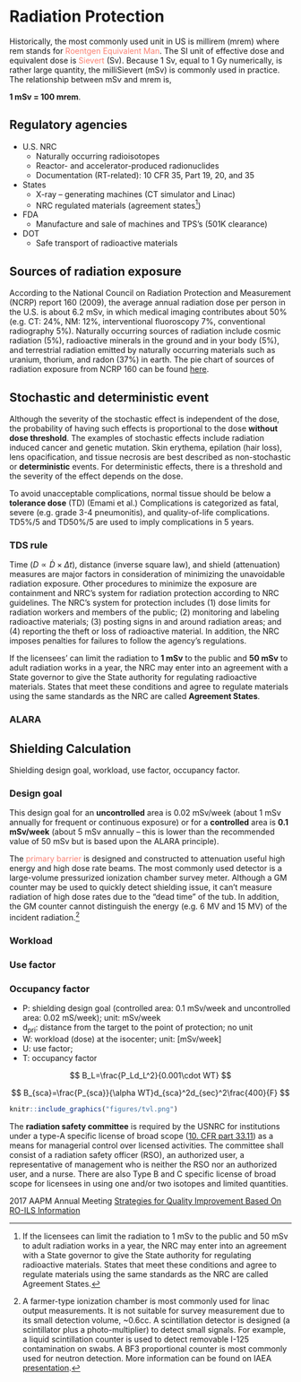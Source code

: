 # Radiation Protection {#protection}

Historically, the most commonly used unit in US is millirem (mrem) where rem stands for <font color="Salmon">Roentgen Equivalent Man</font>. The SI unit of effective dose and equivalent dose is <font color="Salmon">Sievert</font> (Sv). Because 1 Sv, equal to 1 Gy numerically, is rather large quantity, the milliSievert (mSv) is commonly used in practice. The relationship between mSv and mrem is, 

<b>1 mSv = 100 mrem</b>.


## Regulatory agencies

- U.S. NRC
    * Naturally occurring radioisotopes
    * Reactor- and accelerator-produced radionuclides
    * Documentation (RT-related): 10 CFR 35, Part 19, 20, and 35
- States 
    * X-ray – generating machines (CT simulator and Linac)
    * NRC regulated materials (agreement states[^agreed]) 
- FDA
    * Manufacture and sale of machines and TPS’s (501K clearance) 
- DOT
    * Safe transport of radioactive materials

[^agreed]:
If the licensees can limit the radiation to 1 mSv to the public and 50 mSv to adult radiation works in a year, the NRC may enter into an agreement with a State governor to give the State authority for regulating radioactive materials. States that meet these conditions and agree to regulate materials using the same standards as the NRC are called Agreement States.

## Sources of radiation exposure

According to the National Council on Radiation Protection and Measurement (NCRP) report 160 (2009), the average annual radiation dose per person in the U.S. is about 6.2 mSv, in which medical imaging contributes about 50% (e.g. CT: 24%, NM: 12%, interventional fluoroscopy 7%, conventional radiography 5%). Naturally occurring sources of radiation include cosmic radiation (5%), radioactive minerals in the ground and in your body (5%), and terrestrial radiation emitted by naturally occurring materials such as uranium, thorium, and radon (37%) in earth. The pie chart of sources of radiation exposure from NCRP 160 can be found [here](https://19january2017snapshot.epa.gov/radiation/radiation-sources-and-doses_.html).


## Stochastic and deterministic event

Although the severity of the stochastic effect is independent of the dose, the probability of having such effects is proportional to the dose **without dose threshold**. The examples of stochastic effects include radiation induced cancer and genetic mutation. Skin erythema, epilation (hair loss), lens opacification, and tissue necrosis are best described as non-stochastic or **deterministic** events. For deterministic effects, there is a threshold and the severity of the effect depends on the dose.

To avoid unacceptable complications, normal tissue should be below a **tolerance dose** (TD) (Emami et al.) Complications is categorized as fatal, severe (e.g. grade 3-4 pneumonitis), and quality-of-life complications. TD5%/5 and TD50%/5 are used to imply complications in 5 years.


### TDS rule

Time ($D \propto \dot{D}\times \Delta t$), distance (inverse square law), and shield (attenuation) measures are major factors in consideration of minimizing the unavoidable radiation exposure. Other procedures to minimize the exposure are containment and NRC’s system for radiation protection according to NRC guidelines. The NRC’s system for protection includes (1) dose limits for radiation workers and members of the public; (2) monitoring and labeling radioactive materials; (3) posting signs in and around radiation areas; and (4) reporting the theft or loss of radioactive material. In addition, the NRC imposes penalties for failures to follow the agency's regulations.

If the licensees’ can limit the radiation to **1 mSv** to the public and **50 mSv** to adult radiation works in a
year, the NRC may enter into an agreement with a State governor to give the State authority for regulating radioactive materials. States that meet these conditions and agree to regulate materials using the same standards as the NRC are called **Agreement States**.

### ALARA


## Shielding Calculation

Shielding design goal, workload, use factor, occupancy factor. 

### Design goal

This design goal for an **uncontrolled** area is 0.02 mSv/week (about 1 mSv annually for frequent or continuous exposure) or for a **controlled** area is **0.1 mSv/week** (about 5 mSv annually – this is lower than the recommended value of 50 mSv but is based upon the ALARA principle). 

The <font color="Salmon">primary barrier</font> is designed and constructed to attenuation useful high energy and high dose rate beams. The most commonly used detector is a large-volume pressurized ionization chamber survey meter. Although a GM counter may be used to quickly detect shielding issue, it can't measure radiation of high dose rates due to the “dead time”  of the tub. In addition, the GM counter cannot distinguish the energy (e.g. 6 MV and 15 MV) of the incident radiation.[^detectors] 

[^detectors]:
A farmer-type ionization chamber is most commonly used for linac output measurements. It is not suitable for survey measurement due to its small detection volume, ~0.6cc. A scintillation detector is designed (a scintillator plus a photo-multiplier) to detect small signals. For example, a liquid scintillation counter is used to detect removable I-125 contamination on swabs. A BF3 proportional counter is most commonly used for neutron detection. More information can be found on IAEA [presentation](https://international.anl.gov/training/materials/IAEA%20Publications/Radiation%20Oncology%20Physics%20Handbook/Radiation%20Oncology%20Physics%20-%20Slides%20-%20pdf/Chapter_04_Radiation_monitoring_instruments.pdf).

### Workload

### Use factor

### Occupancy factor

\begin{equation}
B_{pri}=\frac{P_{pri}d_{pri}^2}{WUT}
\end{equation}

- P: shielding design goal (controlled area: 0.1 mSv/week and uncontrolled area: 0.02 mS/week); unit: mSv/week
- d~pri~: distance from the target to the point of protection; no unit
- W: workload (dose) at the isocenter; unit: [mSv/week]
- U: use factor;
- T: occupancy factor

$$
B_L=\frac{P_Ld_L^2}{0.001\cdot WT}
$$

$$
B_{sca}=\frac{P_{sca}}{\alpha WT}d_{sca}^2d_{sec}^2\frac{400}{F}
$$

```r
knitr::include_graphics("figures/tvl.png")
```

The **radiation safety committee** is required by the USNRC for institutions under a type-A specific license of broad scope ([10. CFR part 33.11](https://www.nrc.gov/reading-rm/doc-collections/cfr/part033/part033-0011.html)) as a means for managerial control over licensed activities. The committee shall consist of a radiation safety officer (RSO), an authorized user, a representative of management who is neither the RSO nor an authorized user, and a nurse. There are also Type B and C specific license of broad scope for licensees in using one and/or two isotopes and limited quantities. 

2017 AAPM Annual Meeting [Strategies for Quality Improvement Based On RO-ILS Information](https://www.aapm.org/education/sams/Default.asp?v=true&mid=127&qid=2563)

